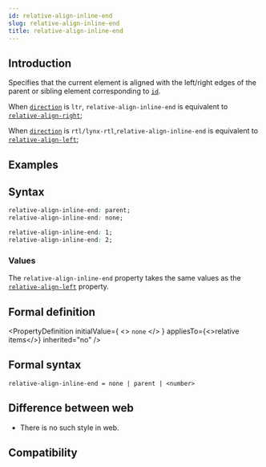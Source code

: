 ```yaml
---
id: relative-align-inline-end
slug: relative-align-inline-end
title: relative-align-inline-end
---
```


## Introduction

Specifies that the current element is aligned with the left/right edges of the parent or sibling element corresponding to [`id`](./relative-id.mdx).

When [`direction`](./direction.mdx) is `ltr`, `relative-align-inline-end` is equivalent to [`relative-align-right`](./relative-align-right.mdx);

When [`direction`](./direction.mdx) is `rtl/lynx-rtl`,`relative-align-inline-end` is equivalent to [`relative-align-left`](./relative-align-left.mdx);

## Examples


<Go
  example="css-api"
  defaultFile="src/relative-align-inline-end/App.tsx"
  img="/assets/doc/css/relative-align-inline-end.png"
  defaultEntryFile="dist/relative-align-inline-end.lynx.bundle"
  entry="src/relative-align-inline-end"
/>

## Syntax

```css
relative-align-inline-end: parent;
relative-align-inline-end: none;

relative-align-inline-end: 1;
relative-align-inline-end: 2;
```

### Values

The `relative-align-inline-end` property takes the same values as the [`relative-align-left`](./relative-align-left) property.

## Formal definition


<PropertyDefinition
  initialValue={
    <>
      <code>none</code>
    </>
  }
  appliesTo={<>relative items</>}
  inherited="no"
/>

## Formal syntax

```
relative-align-inline-end = none | parent | <number>
```

## Difference between web

- There is no such style in web.

## Compatibility


<LegacyCompatTable metadata="css/properties/relative-align-inline-end" />
